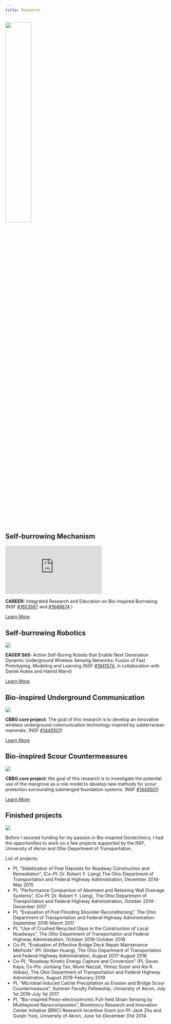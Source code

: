 ```yaml
---
title: Research
---
```


![](img/triangle.png){width=40% .mx-auto .d-block}

## Self-burrowing Mechanism 

::: {layout="[40, 60]"}
::: {.ratio .ratio-16x9}
<iframe src="https://www.youtube.com/embed/FGYN0RXIR-c" title="YouTube video player" frameborder="0" allow="accelerometer; clipboard-write; encrypted-media; gyroscope; picture-in-picture" allowfullscreen></iframe>
:::

::: {}
**CAREER:** Integrated Research and Education on Bio-Inspired Burrowing (NSF [#1653567](https://www.google.com/url?q=https%3A%2F%2Fwww.nsf.gov%2Fawardsearch%2FshowAward%3FAWD_ID%3D1653567%26HistoricalAwards%3Dfalse&sa=D&sntz=1&usg=AFQjCNHk-XSJASshnVSld5SVmp1RFPMjcw) and  [#1849674](https://www.google.com/url?q=https%3A%2F%2Fwww.nsf.gov%2Fawardsearch%2FshowAward%3FAWD_ID%3D1841574&sa=D&sntz=1&usg=AFQjCNEfw6iNzUiffq-lIV0Yo3aCP5S60g) )

[Learn More](./self-burrowing-mechanism.qmd){.btn .btn-primary}

:::

:::

## Self-burrowing Robotics

::: {layout="[40, 60]"}
![](img/softrobots.png)

::: {}
**EAGER SitS:** Active Self-Boring Robots that Enable Next Generation Dynamic Underground Wireless Sensing Networks: Fusion of Fast Prototyping, Modeling and Learning (NSF [#1841574](https://www.google.com/url?q=https%3A%2F%2Fnsf.gov%2Fawardsearch%2FshowAward%3FAWD_ID%3D1849674%26HistoricalAwards%3Dfalse&sa=D&sntz=1&usg=AFQjCNH0g8fSq2vRYUyX5ryd8uXpVLByNA), in collaboration with Daniel Aukes and Hamid Marvi)

[Learn More](./self-burrowing-robotics.qmd){.btn .btn-primary}
:::
:::

## Bio-inspired Underground Communication

::: {layout="[40, 60]"}
![](img/communication.png)

::: {}
**CBBG core project:** The goal of this research is to develop an innovative wireless underground communication technology inspired by subterranean mammals. (NSF [#1449501](https://www.nsf.gov/awardsearch/showAward?AWD_ID=1449501))

[Learn More](./communication.qmd){.btn .btn-primary}
:::
:::

## Bio-inspired Scour Countermeasures

::: {layout="[40, 60]"}
![](img/scour.png)

::: {}
**CBBG core project:** the goal of this research is to investigate the potential use of the mangrove as a role model to develop new methods for scour protection surrounding submerged foundation systems. (NSF [#1449501](https://www.nsf.gov/awardsearch/showAward?AWD_ID=1449501))

[Learn More](./scour.qmd){.btn .btn-primary}
:::
:::

## Finished projects 

::: {layout="[40, 60]"}

![](img/akronprojects.png)

::: {}
Before I secured funding for my passion in Bio-inspired Geotechnics, I had the opportunities to work on a few projects supported by the NSF, University of Akron and Ohio Department of Transportation.

::: {.accordion}
::: {.accordion-item}

::: {.accordion-button .collapsed data-bs-toggle="collapse" data-bs-target="#collapseOne"}

List of projects: 
:::

::: {#collapseOne .accordion-collapse .collapse} 

* PI, “Stabilization of Peat Deposits for Roadway Construction and Remediation”, (Co-PI: Dr. Robert Y. Liang) The Ohio Department of Transportation and Federal Highway Administration, December 2014-May 2015
* PI, “Performance Comparison of Abutment and Retaining Wall Drainage Systems”, (Co-PI: Dr. Robert Y. Liang), The Ohio Department of Transportation and Federal Highway Administration, October 2014-December 2017
* PI, “Evaluation of Post Flooding Shoulder Reconditioning”, The Ohio Department of Transportation and Federal Highway Administration: September 2016-March 2017
* PI, “Use of Crushed Recycled Glass in the Construction of Local Roadways”, The Ohio Department of Transportation and Federal Highway Administration, October 2016-October 2018
* Co-PI, “Evaluation of Effective Bridge Deck Repair Maintenance Methods” (PI: Qindan Huang), The Ohio Department of Transportation and Federal Highway Administration, August 2017-August 2018
* Co-PI, “Roadway Kinetic Energy Capture and Conversion” (PI, Savas Kaya; Co-PIs: Junliang Tao, Munir Nazzal, Yilmaz Sozer and Ala R. Abbas), The Ohio Department of Transportation and Federal Highway Administration, August 2018-Feburary 2019
* PI, “Microbial Induced Calcite Precipitation as Erosion and Bridge Scour Countermeasure”, Summer Faculty Fellowship, University of Akron, July 1st 2016-July 1st 2017
* PI, “Bio-inspired Piezo-electrochromic Full-field Strain Sensing by Multilayered Nanocomposites”, Biomimicry Research and Innovation Center Initiative (BRIC) Research Incentive Grant (co-PI: Jack Zhu and Gunjin Yun), University of Akron, June 1st-December 31st 2014

:::
:::
:::
:::
:::
